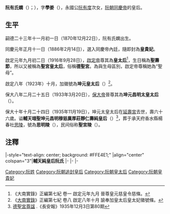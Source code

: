{{東亞女性歷史人物
|名稱 =輔天純皇后
|身份 =皇后、[[皇太后|皇太后]]、[[太皇太后|太皇太后]]
|國家 =[[大南|大南]]
|政權 =[[阮朝|阮朝]]
|屆數 =
|最高職務 =[[太皇太后|太皇太后]]
|前任 =慈明惠皇后[[潘氏調|潘氏調]] 
|繼任 =佑天純皇后[[楊氏熟|楊氏熟]]
|圖片名稱=
|圖片大小=
|圖片說明=[[File:Phụ_Thiên_Thuần_Hoàng_hậu.jpg|300px]]
|姓=
|名=
|姓名=阮有氏嫻<ref>'''有'''字是其家族墊名，代表她的出身家族，不是姓氏的一部分，其正式名字為'''阮氏嫻'''。因阮朝时期存在这种称呼方法，故存之。</ref>
|字=學姜
|官職 =
|封爵 =
|封號 =
|出生年=1870年12月22日<br/>[[嗣德|嗣德]]二十三年十一月初一日
|出生地=
|婚年=1886年
|逝世年={{death date and age|1935|11|19|1870|12|22}}<br/>[[保大_(阮朝)|保大]]十年十月二十四日
|逝世地=[[File:Long_tinh_flag.svg|22px]] 大南[[顺化皇城|顺化皇城]]
|諡號=輔天翊聖坤元昌明穆慈廣厚莊靜仁壽純皇后
|墓葬=[[思陵_(越南)|思明陵]]
|祠廟=
|父親=永國公[[阮有度|阮有度]]
|嫡母=
|母親=[[陳氏榴|陳氏榴]]
|夫=[[同慶帝|同慶帝]]阮福昪
|夫之父=
|夫之母=
|夫之嫡母=
|夫之元配=
|夫之正室=
|夫之繼室=
|夫之平妻=
|夫之側室=
|兄弟=
|姊妹=
|子=
|女=
|其他親屬 =
|經歷 = *同慶元年封為皇貴妃
*啓定元年尊為皇太后
*啓定八年尊為坤元皇太后
*保大八年尊為坤元昌明太皇太后
|著作 =
|注釋=}}
'''阮有氏嫻'''（{{vie|v=Nguyễn Hữu Thị Nhàn|hn=阮有氏嫻}}）；{{bd|1870年|12月22日|1935年|11月19日|}}），字'''學姜'''（{{vie|v=Học Khương|hn=學姜}}），永國公[[阮有度|阮有度]]次女，[[阮朝|阮朝]][[同慶帝|同慶帝]]的皇后。

==生平==
嗣德二十三年十一月初一日（1870年12月22日），阮有氏嫻出生。

同慶元年正月十一日（1886年2月14日），選入同慶帝內廷，隨即封為'''皇貴妃'''。

啟定元年九月初二日（1916年9月28日），[[啟定帝|啟定帝]]尊其為'''皇太后'''<ref>《大南實錄》正編第七紀 卷一 啟定元年九月 晉尊皇元慈皇令慈條。</ref>，生日稱為'''聖壽節'''，所以又被稱為'''聖宮皇太后'''，俗稱'''德聖宮'''。為與生母區別，啟定帝尊稱她為“聖母”。

啟定八年（1923年）十月，加徽號為'''坤元皇太后'''（{{vie|v=Khôn Nguyên Hoàng thái hậu|hn=坤元皇太后}}）<ref>《[[大南實錄|大南實錄]]》正編第七紀 卷八 啟定八年十月 諭奉加皇太后皇太妃徽號條。</ref>。

保大八年二月二十五日（1933年3月20日），[[保大帝|保大帝]]晉尊其為'''坤元昌明太皇太后'''（{{vie|v=Khôn Nguyên Xương Minh Thái hoàng thái hậu|hn=坤元昌明太皇太后}}）。

保大十年十月二十四日（1935年11月19日），坤元太皇太后在[[延壽宮|延壽宮]]去世，壽六十六歲。谥'''輔天翊聖坤元昌明穆慈廣厚莊靜仁壽純皇后'''（{{vie|v=Phụ Thiên Dực Thánh Khôn Nguyên Xương Minh Mục Từ Quảng Hậu Trang Tĩnh Nhân Thọ Thuần hoàng hậu|hn=輔天翊聖坤元昌明穆慈廣厚莊靜仁壽純皇后}}）<ref>[http://baochi.nlv.gov.vn/baochi/cgi-bin/baochi?a=d&d=WJMY19351203.2.7 德聖宮尊諡] {{Wayback|url=http://baochi.nlv.gov.vn/baochi/cgi-bin/baochi?a=d&d=WJMY19351203.2.7 |date=20170823072126 }}.《長安報》1935年12月3日第80期</ref>，葬于承天府香水縣楊春社[[思陵_(越南)|思陵]]，號為'''思明陵'''（{{vie|v=Tư Minh lăng|hn=思明陵}}），民间俗称'''聖宮陵'''（{{vie|v=Thánh Cung Lăng|hn=聖宮陵}}）。

==注釋==
{{reflist}}

{{start box}}
|-style="text-align: center; background: #FFE4E1;"
|align="center" colspan="3"|'''輔天純皇后阮氏'''
|- 
{{s-before|[[潘氏調|慈明惠皇后潘氏]]<br />（追尊）}} 
{{s-title|[[越南皇后及妃嬪列表|越南阮朝皇后<br />（追尊）]]|}} 
{{s-after|[[楊氏熟|佑天純皇后楊氏]]<br />（追尊）}} 
|-
{{s-vacant||last=<br />[[潘氏調|皇太后潘氏]]}} 
{{s-title|[[:Category:越南皇太后|越南阮朝皇太后]]|1916年—1933年}} 
{{s-after|[[黃氏菊|端徽皇太后黃氏]]}} 
|-
{{s-vacant||last=<br />[[武氏諧|莊懿太皇太后武氏]]}} 
{{s-title|[[:Category:越南太皇太后|越南阮朝太皇太后]]|1933年—1935年}} 
{{s-after|[[楊氏熟|坤儀昌德太皇太后楊氏]]}} 
{{end box}}

{{西山朝及阮朝皇后}}

[[Category:阮姓|Category:阮姓]]
[[Category:阮朝追封皇后|Category:阮朝追封皇后]]
[[Category:阮朝皇太后|Category:阮朝皇太后]]
[[Category:阮朝皇貴妃|Category:阮朝皇貴妃]]